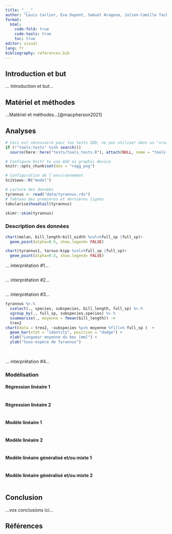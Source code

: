 ```yaml
---
title: "___"
author: "Louis Carlier, Eva Dupont, Samuel Aragona, Julien-Camille Tack"
format:
  html:
    code-fold: true
    code-tools: true
    toc: true
editor: visual
lang: fr
bibliography: references.bib
---
```


<!--# Ceci est un commentaire. -->

<!--% Ceci est une consigne. Ne jamais modifier ni déplacer les consignes dans le document ! -->

<!--% Complétez le titre et le nom des auteurs (auteur1, auteur2, auteur3 et auteur 4) dans l'entête YAML.-->

## Introduction et but

<!--% Rédigez une courte introduction de 3 ou 5 phrases qui présente vos données. Ajoutez une phrase de but (que vous remanierez éventuellement en fonction des modèles que vous ajouterez plus tard). Vous pouvez citer la bibliographie en utilisant le formatage Markdown ad hoc et en incluant votre référence au format bibtex dans le fichier references.bib. -->

... Introduction et but...

## Matériel et méthodes

<!--% Indiquez ici d'où viennent les données et aussi quel logiciel (et version) vous utilisez pour les analyses. Inspirez-vous des projets du premier module de SDD II. -->

...Matériel et méthodes...[@macpherson2021]

## Analyses

```r
# Ceci est nécessaire pour les tests SDD, ne pas utiliser dans un "vrai" projet
if (!"tools:tests" %in% search())
  source(here::here("tests/tools_tests.R"), attach(NULL, name = "tools:tests"))

# Configure Knitr to use AGG as graphic device
knitr::opts_chunk$set(dev = "ragg_png")

# Configuration de l'environnement
SciViews::R("model")
```

<!--% Importez les données que vous aurez préalablement nettoyées, remaniées et labélisées dans le script R nommé `R/import.R`. -->

```r
# Lecture des données
tyrannus <- read("data/tyrannus.rds")
# Tableau des premières et dernières lignes
tabularise$headtail(tyrannus)
```

```r
skimr::skim(tyrannus)

```

### Description des données

<!--% Chaque étudiant réalise et interprète un graphique pertinent en lien avec le but fixé et les modèles qui seront réalisés. Graphique et interprétation de l'étudiant #1 ci-dessous. -->

```r
chart(melan, bill_length~bill_width %col=%full_sp |full_sp)+
  geom_point(alpha=0.5, show.legend= FALSE)

chart(tyrannus1, tarsus~kipp %col=%full_sp |full_sp)+
  geom_point(alpha=0.5, show.legend= FALSE)

```

... interprétation #1...

<!--% Graphique et interprétation de l'étudiant #2 ci-dessous. -->

```r

```

... interprétation #2...

<!--% Graphique et interprétation de l'étudiant #3 ci-dessous. -->

```r

```

... interprétation #3...

<!--% Graphique et interprétation de l'étudiant #4 ci-dessous. -->

```r
tyrannus %>.%
  sselect(., species, subspecies, bill_length, full_sp) %>.%
  sgroup_by(., full_sp, subspecies,species) %>.%
  ssummarise(., moyenne = fmean(bill_length)) ->
  trex2
chart(data = trex2, ~subspecies %y=% moyenne %fill=% full_sp )  +
  geom_bar(stat = "identity", position = "dodge") +
  xlab("Longueur moyenne du bec [mm]") +
  ylab("Sous-espèce de Tyrannus") 
  
 

```

... interprétation #4...

### Modélisation

<!--% Chaque modèle doit être décrit à l'aide d'un graphique et d'un tableau résumant le modèle. Les équations paramétrées de tous les modèles doivent être également présentes. L'analyse des résidus sera réalisée et interprétée pour chaque modèle. -->

#### Régression linéaire 1

<!--% Ajustez une régression linéaire simple, multiple ou polynomiale par paire d'étudiants dans cette section (donc, deux modèles pour l'équipe de quatre). -->

```r

```

#### Régression linéaire 2

<!--% Ajustez une régression linéaire simple, multiple ou polynomiale par paire d'étudiants dans cette section (donc, deux modèles pour l'équipe de quatre). -->

```r

```

#### Modèle linéaire 1

<!--% Construisez un modèle linéaire par paire d'étudiants dans cette section. -->

```r

```

#### Modèle linéaire 2

<!--% Construisez un modèle linéaire par paire d'étudiants dans cette section. -->

```r

```

#### Modèle linéaire généralisé et/ou mixte 1

<!--% Élaborez un modèle linéaire généralisé ou mixte par paire d'étudiants dans cette section. -->

```r

```

#### Modèle linéaire généralisé et/ou mixte 2

<!--% Élaborez un modèle linéaire généralisé ou mixte par paire d'étudiants dans cette section. -->

```r

```

## Conclusion

<!--% Lorsque toutes les analyses sont réalisées, terminez ce bloc-notes avec 3 à 6 phrases de conclusion en rapport avec ce que vous avez observé dans vos analyses. Quels sont les modèles les plus pertinents que vous retenez ? -->

...vos conclusions ici...

## Références

<!--% N'indiquez rien ci-dessous. Quarto se chargera de rajouter vos références bibliographiques automatiquement. -->
